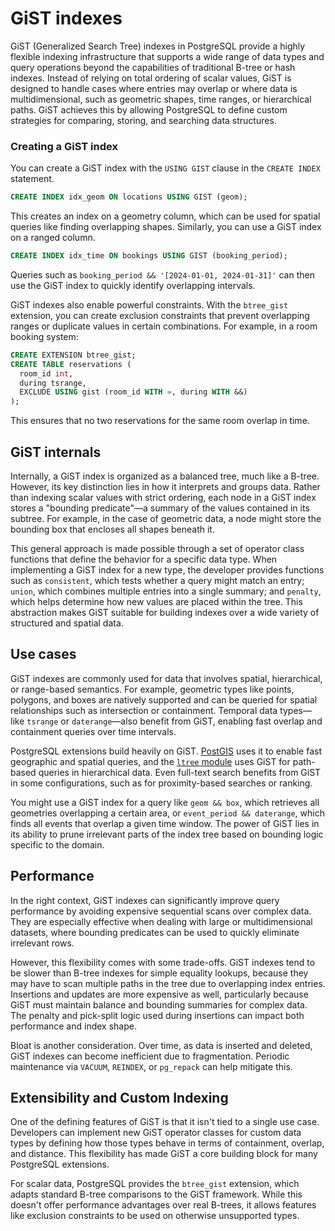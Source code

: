 # GiST indexes

GiST (Generalized Search Tree) indexes in PostgreSQL provide a highly flexible indexing infrastructure that supports a wide range of data types and query operations beyond the capabilities of traditional B-tree or hash indexes. Instead of relying on total ordering of scalar values, GiST is designed to handle cases where entries may overlap or where data is multidimensional, such as geometric shapes, time ranges, or hierarchical paths. GiST achieves this by allowing PostgreSQL to define custom strategies for comparing, storing, and searching data structures.

### Creating a GiST index

You can create a GiST index with the `USING GIST` clause in the `CREATE INDEX` statement.

```sql
CREATE INDEX idx_geom ON locations USING GIST (geom);
```

This creates an index on a geometry column, which can be used for spatial queries like finding overlapping shapes. Similarly, you can use a GiST index on a ranged column.

```sql
CREATE INDEX idx_time ON bookings USING GIST (booking_period);
```

Queries such as `booking_period && '[2024-01-01, 2024-01-31]'` can then use the GiST index to quickly identify overlapping intervals.

GiST indexes also enable powerful constraints. With the `btree_gist` extension, you can create exclusion constraints that prevent overlapping ranges or duplicate values in certain combinations. For example, in a room booking system:

```sql
CREATE EXTENSION btree_gist;
CREATE TABLE reservations (
  room_id int,
  during tsrange,
  EXCLUDE USING gist (room_id WITH =, during WITH &&)
);
```

This ensures that no two reservations for the same room overlap in time.

## GiST internals

Internally, a GiST index is organized as a balanced tree, much like a B-tree. However, its key distinction lies in how it interprets and groups data. Rather than indexing scalar values with strict ordering, each node in a GiST index stores a "bounding predicate"—a summary of the values contained in its subtree. For example, in the case of geometric data, a node might store the bounding box that encloses all shapes beneath it.

This general approach is made possible through a set of operator class functions that define the behavior for a specific data type. When implementing a GiST index for a new type, the developer provides functions such as `consistent`, which tests whether a query might match an entry; `union`, which combines multiple entries into a single summary; and `penalty`, which helps determine how new values are placed within the tree. This abstraction makes GiST suitable for building indexes over a wide variety of structured and spatial data.

## Use cases

GiST indexes are commonly used for data that involves spatial, hierarchical, or range-based semantics. For example, geometric types like points, polygons, and boxes are natively supported and can be queried for spatial relationships such as intersection or containment. Temporal data types—like `tsrange` or `daterange`—also benefit from GiST, enabling fast overlap and containment queries over time intervals.

PostgreSQL extensions build heavily on GiST. [PostGIS](https://postgis.net/) uses it to enable fast geographic and spatial queries, and the [`ltree` module](https://www.postgresql.org/docs/current/ltree.html) uses GiST for path-based queries in hierarchical data. Even full-text search benefits from GiST in some configurations, such as for proximity-based searches or ranking.

You might use a GiST index for a query like `geom && box`, which retrieves all geometries overlapping a certain area, or `event_period && daterange`, which finds all events that overlap a given time window. The power of GiST lies in its ability to prune irrelevant parts of the index tree based on bounding logic specific to the domain.

## Performance

In the right context, GiST indexes can significantly improve query performance by avoiding expensive sequential scans over complex data. They are especially effective when dealing with large or multidimensional datasets, where bounding predicates can be used to quickly eliminate irrelevant rows.

However, this flexibility comes with some trade-offs. GiST indexes tend to be slower than B-tree indexes for simple equality lookups, because they may have to scan multiple paths in the tree due to overlapping index entries. Insertions and updates are more expensive as well, particularly because GiST must maintain balance and bounding summaries for complex data. The penalty and pick-split logic used during insertions can impact both performance and index shape.

Bloat is another consideration. Over time, as data is inserted and deleted, GiST indexes can become inefficient due to fragmentation. Periodic maintenance via `VACUUM`, `REINDEX`, or `pg_repack` can help mitigate this.

## Extensibility and Custom Indexing

One of the defining features of GiST is that it isn't tied to a single use case. Developers can implement new GiST operator classes for custom data types by defining how those types behave in terms of containment, overlap, and distance. This flexibility has made GiST a core building block for many PostgreSQL extensions.

For scalar data, PostgreSQL provides the `btree_gist` extension, which adapts standard B-tree comparisons to the GiST framework. While this doesn't offer performance advantages over real B-trees, it allows features like exclusion constraints to be used on otherwise unsupported types.